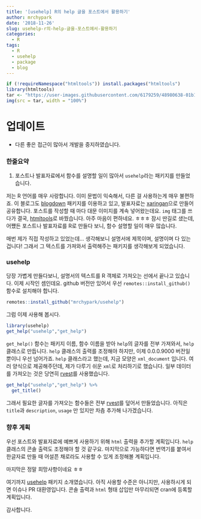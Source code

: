 ---
title: '[usehelp] R의 help 글을 포스트에서 활용하기'
author: mrchypark
date: '2018-11-26'
slug: usehelp-r의-help-글을-포스트에서-활용하기
categories:
  - R
tags:
  - R
  - usehelp
  - package
  - blog
---

```{r echo = F}
if (!requireNamespace("htmltools")) install.packages("htmltools")
library(htmltools)
tar <- "https://user-images.githubusercontent.com/6179259/48980638-01b14b80-f10f-11e8-8a8e-767b39cd6e66.jpg"
img(src = tar, width = "100%")
```

# 업데이트

* 다른 좋은 접근이 많아서 개발을 중지하였습니다.

### 한줄요약

1. 포스트나 발표자료에서 함수를 설명할 일이 많아서 `usehelp`라는 패키지를 만들었습니다.

저는 R 언어를 매우 사랑합니다.
이미 문법이 익숙해서, 다른 걸 사용하는게 매우 불편하죠.
이 블로그도 [blogdown][blogdown] 패키지를 이용하고 있고, 발표자료는 [xaringan][xaringan]으로 만들어 공유합니다.
포스트를 작성할 때 마다 대문 이미지를 계속 넣어왔는데요.
`img` 태그를 쓰다가 결국, [htmltools][htmltools]로 바꿨습니다.
아주 마음이 편하네요. ㅎㅎㅎ
잠시 딴길로 샜는데, 어쩄든 포스트나 발표자료를 R로 만들다 보니, 함수 설명할 일이 매우 많습니다.

매번 제가 직접 작성하고 있었는데...
생각해보니 설명서에 제목이며, 설명이며 다 있는 겁니다!
그래서 그 텍스트를 가져와서 출력해주는 패키지를 생각해보게 되었습니다.

### usehelp

당장 가볍게 만들다보니, 설명서의 텍스트를 R 객체로 가져오는 선에서 끝나고 있습니다.
이제 시작인 셈인데요.
github 버전만 있어서 우선 `remotes::install_github()` 함수로 설치해야 합니다.

```{r}
remotes::install_github("mrchypark/usehelp")
```

그럼 이제 사용해 봅시다.


```{r}
library(usehelp)
get_help("usehelp","get_help")
```

`get_help()` 함수는 패키지 이름, 함수 이름을 받아 `help`의 글자를 전부 가져와서, `help` 클래스로 만듭니다.
`help` 클래스의 출력를 조정해야 하지만, 이제 0.0.0.9000 버전일 뿐이니 우선 넘어가죠.
`help` 클래스라고 했는데, 지금 모양은 `xml_document` 입니다.
여러 양식으로 제공해주던데, 제가 다루기 쉬운 `xml`로 처리하기로 했습니다.
일부 데이터를 가져오는 것은 당연히 [rvest][rvest]를 사용했습니다.

```{r}
get_help("usehelp","get_help") %>% 
  get_title()
```

그래서 필요한 글자를 가져오는 함수들은 전부 [rvest][rvest]를 덮어서 만들었습니다.
아직은 `title`과 `description`, `usage` 만 있지만 차츰 추가해 나가겠습니다.

### 향후 계획

우선 포스트와 발표자료에 예쁘게 사용하기 위해 `html` 출력을 추가할 계획입니다.
`help` 클래스의 콘솔 출력도 조정해야 할 것 같구요.
마지막으로 가능하다면 번역기를 붙여서 한글자료 만들 때 어설픈 채로라도 사용할 수 있게 조정해볼 계획입니다.

마지막은 정말 희망사항이네요 ㅎㅎ

여기까지 [usehelp][usehelp] 패키지 소개였습니다.
아직 사용할 수준은 아니지만, 사용하시게 되면 이슈나 PR 대환영입니다.
콘솔 출력과 `html` 형태 삽입만 마무리되면 cran에 등록할 계획입니다.

감사합니다.


[blogdown]: https://github.com/rstudio/blogdown
[xaringan]: https://github.com/yihui/xaringan
[htmltools]: https://github.com/rstudio/htmltools
[rvest]: https://github.com/hadley/rvest
[usehelp]: https://github.com/mrchypark/usehelp